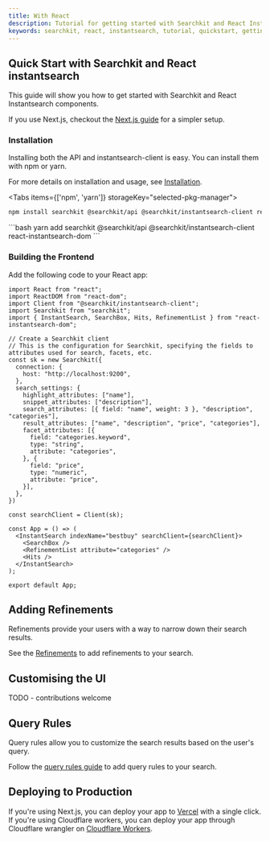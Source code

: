 ```yaml
---
title: With React
description: Tutorial for getting started with Searchkit and React Instantsearch
keywords: searchkit, react, instantsearch, tutorial, quickstart, getting started, Elasticsearch, Opensearch
---
```



## Quick Start with Searchkit and React instantsearch

This guide will show you how to get started with Searchkit and React Instantsearch components.

<Callout>
  If you use Next.js, checkout the <a href="//tutorials">Next.js guide</a> for a simpler setup.
</Callout>

<Setup />

### Installation
Installing both the API and instantsearch-client is easy. You can install them with npm or yarn.

For more details on installation and usage, see [Installation](/docs/installation).

<Tabs items={['npm', 'yarn']} storageKey="selected-pkg-manager">
  <Tab>
  ```bash
  npm install searchkit @searchkit/api @searchkit/instantsearch-client react-instantsearch-dom
  ```
  </Tab>
  <Tab>
      ```bash
  yarn add searchkit @searchkit/api @searchkit/instantsearch-client react-instantsearch-dom
  ```
  </Tab>
</Tabs>

### Building the Frontend

Add the following code to your React app:

```tsx
import React from "react";
import ReactDOM from "react-dom";
import Client from "@searchkit/instantsearch-client";
import Searchkit from "searchkit";
import { InstantSearch, SearchBox, Hits, RefinementList } from "react-instantsearch-dom";

// Create a Searchkit client
// This is the configuration for Searchkit, specifying the fields to attributes used for search, facets, etc.
const sk = new Searchkit({
  connection: {
    host: "http://localhost:9200",
  },
  search_settings: {
    highlight_attributes: ["name"],
    snippet_attributes: ["description"],
    search_attributes: [{ field: "name", weight: 3 }, "description", "categories"],
    result_attributes: ["name", "description", "price", "categories"],
    facet_attributes: [{
      field: "categories.keyword",
      type: "string",
      attribute: "categories",
    }, {
      field: "price",
      type: "numeric",
      attribute: "price",
    }],
  },
})

const searchClient = Client(sk);

const App = () => (
  <InstantSearch indexName="bestbuy" searchClient={searchClient}>
    <SearchBox />
    <RefinementList attribute="categories" />
    <Hits />
  </InstantSearch>
);

export default App;
```

## Adding Refinements

Refinements provide your users with a way to narrow down their search results. 

See the [Refinements](/docs/components/refinements/refinement-list) to add refinements to your search.

## Customising the UI

TODO - contributions welcome

## Query Rules

Query rules allow you to customize the search results based on the user's query.

Follow the [query rules guide](/docs//query-rules) to add query rules to your search.

## Deploying to Production

If you're using Next.js, you can deploy your app to [Vercel](https://vercel.com) with a single click. If you're using Cloudflare workers, you can deploy your app through Cloudflare wrangler on [Cloudflare Workers](https://workers.cloudflare.com).


